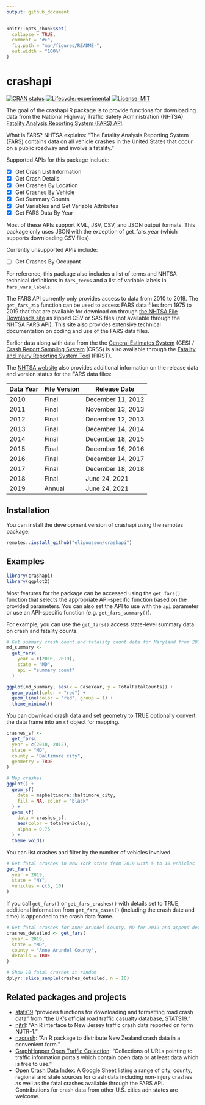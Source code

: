```yaml
---
output: github_document
---
```


<!-- README.md is generated from README.Rmd. Please edit that file -->

```r
knitr::opts_chunk$set(
  collapse = TRUE,
  comment = "#>",
  fig.path = "man/figures/README-",
  out.width = "100%"
)
```

# crashapi

<!-- badges: start -->
[![CRAN status](https://www.r-pkg.org/badges/version/crashapi)](https://CRAN.R-project.org/package=crashapi)
[![Lifecycle: experimental](https://img.shields.io/badge/lifecycle-experimental-orange.svg)](https://lifecycle.r-lib.org/articles/stages.html#experimental)
 [![License: MIT](https://img.shields.io/badge/License-MIT-yellow.svg)](https://opensource.org/licenses/MIT)
<!-- badges: end -->

The goal of the crashapi R package is to provide functions for downloading data from the National Highway Traffic Safety Administration (NHTSA) [Fatality Analysis Reporting System (FARS) API](https://crashviewer.nhtsa.dot.gov/CrashAPI/).

What is FARS? NHTSA explains: "The Fatality Analysis Reporting System (FARS) contains data on all vehicle crashes in the United States that occur on a public roadway and involve a fatality."

Supported APIs for this package include:

-   [x] Get Crash List Information
-   [X] Get Crash Details
-   [x] Get Crashes By Location
-   [X] Get Crashes By Vehicle
-   [x] Get Summary Counts
-   [x] Get Variables and Get Variable Attributes
-   [x] Get FARS Data By Year

Most of these APIs support XML, JSV, CSV, and JSON output formats. This package only uses JSON with the exception of get_fars_year (which supports downloading CSV files).

Currently unsupported APIs include:

-   [ ] Get Crashes By Occupant

For reference, this package also includes a list of terms and NHTSA technical definitions in `fars_terms` and a list of variable labels in `fars_vars_labels`.

The FARS API currently only provides access to data from 2010 to 2019. The `get_fars_zip` function can be used to access FARS data files from 1975 to 2019 that that are available for download on through [the NHTSA File Downloads site](https://www.nhtsa.gov/file-downloads?p=nhtsa/downloads/FARS/) as zipped CSV or SAS files (not available through the NHTSA FARS API). This site also provides extensive technical documentation on coding and use of the FARS data files.

Earlier data along with data from the the [General Estimates System](https://www.nhtsa.gov/national-automotive-sampling-system-nass/nass-general-estimates-system) (GES) / [Crash Report Sampling System](https://www.nhtsa.gov/crash-data-systems/crash-report-sampling-system-crss) (CRSS) is also available through the [Fatality and Injury Reporting System Tool](https://cdan.dot.gov/query) (FIRST).

The [NHTSA website](https://www-fars.nhtsa.dot.gov/Help/helplinks.aspx) also provides additional information on the release data and version status for the FARS data files:

| Data Year | File Version | Release Date      |
|-----------|--------------|-------------------|
| 2010      | Final        | December 11, 2012 |
| 2011      | Final        | November 13, 2013 |
| 2012      | Final        | December 12, 2013 |
| 2013      | Final        | December 14, 2014 |
| 2014      | Final        | December 18, 2015 |
| 2015      | Final        | December 16, 2016 |
| 2016      | Final        | December 14, 2017 |
| 2017      | Final        | December 18, 2018 |
| 2018      | Final        | June 24, 2021     |
| 2019      | Annual       | June 24, 2021     |

## Installation

You can install the development version of crashapi using the remotes package:

``` r
remotes::install_github("elipousson/crashapi")
```

## Examples

```r
library(crashapi)
library(ggplot2)
```

Most features for the package can be accessed using the `get_fars()` function that selects the appropriate API-specific function based on the provided parameters. You can also set the API to use with the `api` parameter or use an API-specific function (e.g. `get_fars_summary()`).

For example, you can use the `get_fars()` access state-level summary data on crash and fatality counts.

```r
# Get summary crash count and fatality count data for Maryland from 2010 to 2019
md_summary <-
  get_fars(
    year = c(2010, 2019),
    state = "MD",
    api = "summary count"
  )

ggplot(md_summary, aes(x = CaseYear, y = TotalFatalCounts)) +
  geom_point(color = "red") +
  geom_line(color = "red", group = 1) +
  theme_minimal()
```

You can download crash data and set geometry to TRUE optionally convert the data frame into an `sf` object for mapping.

```r
crashes_sf <-
  get_fars(
  year = c(2010, 2012),
  state = "MD",
  county = "Baltimore city",
  geometry = TRUE
)

# Map crashes
ggplot() +
  geom_sf(
    data = mapbaltimore::baltimore_city,
    fill = NA, color = "black"
  ) +
  geom_sf(
    data = crashes_sf,
    aes(color = totalvehicles),
    alpha = 0.75
  ) +
  theme_void()
```

You can list crashes and filter by the number of vehicles involved.

```r
# Get fatal crashes in New York state from 2019 with 5 to 10 vehicles
get_fars(
  year = 2019,
  state = "NY",
  vehicles = c(5, 10)
)
```

If you call `get_fars()` or `get_fars_crashes()` with details set to TRUE, additional information from `get_fars_cases()` (including the crash date and time) is appended to the crash data frame.

```r
# Get fatal crashes for Anne Arundel County, MD for 2019 and append details
crashes_detailed <- get_fars(
  year = 2019,
  state = "MD",
  county = "Anne Arundel County",
  details = TRUE
)

# Show 10 fatal crashes at random
dplyr::slice_sample(crashes_detailed, n = 10)
```

## Related packages and projects

-   [stats19](https://github.com/ropensci/stats19) "provides functions for downloading and formatting road crash data" from "the UK's official road traffic casualty database, STATS19."
-   [njtr1](https://github.com/gavinrozzi/njtr1): "An R interface to New Jersey traffic crash data reported on form NJTR-1."
-   [nzcrash](https://github.com/nacnudus/nzcrash): "An R package to distribute New Zealand crash data in a convenient form."
-   [GraphHopper Open Traffic Collection](https://github.com/graphhopper/open-traffic-collection): "Collections of URLs pointing to traffic information portals which contain open data or at least data which is free to use."
-   [Open Crash Data Index](https://docs.google.com/spreadsheets/d/1rmn6GbHNkfWLLDEEmA87iuy2yHdh7hBybCTZiQJEY0k/edit?usp=sharing): A Google Sheet listing a range of city, county, regional and state sources for crash data including non-injury crashes as well as the fatal crashes available through the FARS API. Contributions for crash data from other U.S. cities adn states are welcome.
